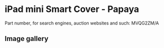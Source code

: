 # iPad mini Smart Cover - Papaya

Part number, for search engines, auction websites and such: MVQG2ZM/A

## Image gallery

<div style={{ width: "768px" }}>
  <GalleryComponent
    images={[
      {
        original: "/everysource/MVQG2",
        thumbnail: "/everypreview/MVQG2",
      },
      {
        original: "/everysource/MVQG2_AV1_GOLD",
        thumbnail: "/everypreview/MVQG2_AV1_GOLD",
      },
      {
        original: "/everysource/MVQG2_AV1_SILVER",
        thumbnail: "/everypreview/MVQG2_AV1_SILVER",
      },
      {
        original: "/everysource/MVQG2_AV1_SPACE_GRAY",
        thumbnail: "/everypreview/MVQG2_AV1_SPACE_GRAY",
      },
      {
        original: "/everysource/MVQG2_AV2",
        thumbnail: "/everypreview/MVQG2_AV2",
      },
      {
        original: "/everysource/MVQG2_AV3",
        thumbnail: "/everypreview/MVQG2_AV3",
      }
    ]}
  />
</div>